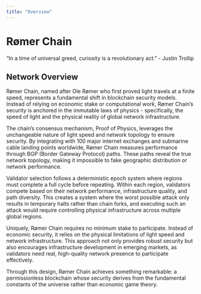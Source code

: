 ```yaml
---
title: "Overview"
---
```


# Rømer Chain 
"In a time of universal greed, curiosity is a revolutionary act." - Justin Trollip

## Network Overview
Rømer Chain, named after Ole Rømer who first proved light travels at a finite speed, represents a fundamental shift in blockchain security models. Instead of relying on economic stake or computational work, Rømer Chain's security is anchored in the immutable laws of physics - specifically, the speed of light and the physical reality of global network infrastructure.

The chain's consensus mechanism, Proof of Physics, leverages the unchangeable nature of light speed and network topology to ensure security. By integrating with 100 major internet exchanges and submarine cable landing points worldwide, Rømer Chain measures performance through BGP (Border Gateway Protocol) paths. These paths reveal the true network topology, making it impossible to fake geographic distribution or network performance.

Validator selection follows a deterministic epoch system where regions must complete a full cycle before repeating. Within each region, validators compete based on their network performance, infrastructure quality, and path diversity. This creates a system where the worst possible attack only results in temporary halts rather than chain forks, and executing such an attack would require controlling physical infrastructure across multiple global regions.

Uniquely, Rømer Chain requires no minimum stake to participate. Instead of economic security, it relies on the physical limitations of light speed and network infrastructure. This approach not only provides robust security but also encourages infrastructure development in emerging markets, as validators need real, high-quality network presence to participate effectively.

Through this design, Rømer Chain achieves something remarkable: a permissionless blockchain whose security derives from the fundamental constants of the universe rather than economic game theory.
